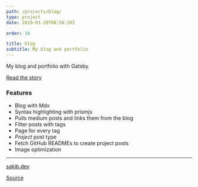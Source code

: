 ```yaml
---
path: /projects/blog/
type: project
date: 2019-03-28T08:50:20Z

order: 10

title: blog
subtitle: My blog and portfolio
---
```

My blog and portfolio with Gatsby.

[Read the story](https://sakib.dev/blog/built-my-portfolio-with-gatsby)

### Features

- Blog with Mdx
- Syntax highlighting with prismjs
- Pulls medium posts and links them from the blog
- Filter posts with tags
- Page for every tag
- _Project_ post type
- Fetch GitHub READMEs to create project posts
- Image optimization

---
[sakib.dev](https://sakib.dev)

[Source](https://github.com/sjsakib/blog)
